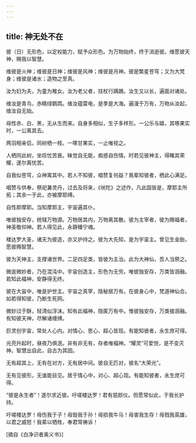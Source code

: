 ```yaml
---
---
---
```

title: 神无处不在
---




彼（日）无形色，以定权能力，赋予众形色。为万物始终，终于消逝彼。维愿彼天神，赐我以智慧。

维彼是火神；维彼是日神；维彼是风神；维彼是月神。彼是繁星苍穹；又为大梵身；维彼是诸水；造物之至真。

汝为妇为夫，为童为稚女。汝为老父者，拄杖行蹒跚。汝生又以长，遍面对诸处。

维汝是青鸟，赤睛绿鹦鹉。维汝蕴雷电，是季是大海。遍漫于万有，万物从汝起，维汝自无始。

母性赤、白、黑，无从生而来。自身多相似，生子多样形。一公乐与嬉，其啄果实时，一公离其去。

两羽相亲侣，同树栖一枝。一啄甘果实，一止唯视之。

人栖同此树，坐叹忧苦衰。昧觉自无能，痴惑自伤情。时若见彼神主，得睹其荣耀，遂尔离忧苦。

自我似苍穹，众神寓其中。若人不知彼，唱赞复何益？我辈知彼者，栖此心满足。

唱赞与供奉，祭祀兼灵丹，过去及将来，《吠陀》之述作，凡此固皆是，摩耶主所拓；其余一于此，亦被摩耶缚。

自性即摩耶。当知摩耶主，宇宙遍其仆。

唯彼独安存，统辖万物源。万物居其内，万物离其散。彼为主宰者，彼为赐福者，神圣敬仰神。若人得见此，永静臻宁魂。

楼达罗大圣，诸天为彼造，亦又护持之。彼为大先知，是为宇宙主。曾见生金胎，愿彼赐智慧。

彼为天神主，支撑诸世界。二足四足类，皆彼为主治。此为大神仙，吾人当祭之。

微逾微妙者，乃在混沌中。宇宙创造主，形色为无穷。唯彼独安存，万类皆涵融。若知此福神，安静得无终。

彼在大宙中，唯是护世主。宇宙之真宰，隐秘居万有。在彼身心中，梵道神仙合。如若得知彼，乃断生死网。

微妙过于酥，轻清似浮沫。知有此福神，隐匿万有中。惟彼独安存，万类接涵融。有知彼天神，尽解诸缠缚。

巨灵创宇宙，常处人心内。对情心、思心、超心皆现。有能知彼者，永生庶可得。

光亮升起时，昼夜乃俱泯。非有非无有，存者唯福神。“耀灵”可爱悦，是不变灭神。智慧出自此，自古为其因。

无有超其上，无有在对方，无有居中间。彼自无匹对，彼名“大荣光”。

无有见彼形，无谁能目见。居于情心中，对心、超心现。有能知彼者，永生庶可得。

“彼是永生者”！遂尔求近彼。吁嗟楼达罗！君有慈颜仪。但愿常似此，于我长护持。

吁嗟楼达罗！毋伤我于子！毋毁我于孙！毋损我牛马！毋害我生存！毋戮我英雄，以君之威怒！我辈以牺牲，奉君常祷诉！

[摘自《白净识者奥义书》]